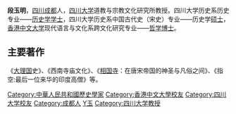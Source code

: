 '''段玉明'''{{BD|1958年|catIdx=Duan,段}}，[[四川|四川]][[成都|成都]]人，[[四川大学|四川大学]]道教与宗教文化研究所教授。四川大学历史系历史专业——[[历史学|历史学]][[学士|学士]]，四川大学历史系中国古代史（宋史）专业——历史学[[硕士|硕士]]，[[香港中文大学|香港中文大学]]现代语言与文化系跨文化研究专业——[[哲学|哲学]][[博士|博士]]。
== 主要著作 ==

《[[大理国|大理国]]史》、《西南寺庙文化》、《[[相国寺|相国寺]]：在唐宋帝国的神圣与凡俗之间》、《指空:最后一位来华的印度高僧》等。

{{DEFAULTSORT:Duan段}}
[[Category:中華人民共和國歷史學家|Category:中華人民共和國歷史學家]]
[[Category:香港中文大學校友|Category:香港中文大學校友]]
[[Category:四川大学校友|Category:四川大学校友]]
[[Category:成都人|Category:成都人]]
[[Category:段姓|Y玉]]
[[Category:四川大学教授|Category:四川大学教授]]


{{中国历史学家小作品}}